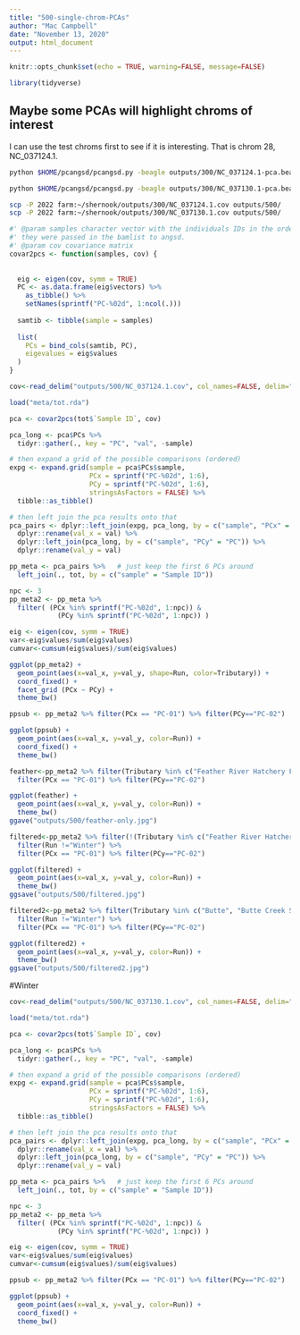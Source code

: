 ```yaml
---
title: "500-single-chrom-PCAs"
author: "Mac Campbell"
date: "November 13, 2020"
output: html_document
---
```


```r
knitr::opts_chunk$set(echo = TRUE, warning=FALSE, message=FALSE)
```

```r
library(tidyverse)
```

## Maybe some PCAs will highlight chroms of interest
I can use the test chroms first to see if it is interesting. That is chrom 28, NC_037124.1.     

```sh
python $HOME/pcangsd/pcangsd.py -beagle outputs/300/NC_037124.1-pca.beagle.gz -o outputs/300/NC_037124.1 -threads 10

python $HOME/pcangsd/pcangsd.py -beagle outputs/300/NC_037130.1-pca.beagle.gz -o outputs/300/NC_037130.1 -threads 10
```
```sh
scp -P 2022 farm:~/shernook/outputs/300/NC_037124.1.cov outputs/500/
scp -P 2022 farm:~/shernook/outputs/300/NC_037130.1.cov outputs/500/
```



```r
#' @param samples character vector with the individuals IDs in the order in which
#' they were passed in the bamlist to angsd.
#' @param cov covariance matrix
covar2pcs <- function(samples, cov) {
  
  
  eig <- eigen(cov, symm = TRUE)
  PC <- as.data.frame(eig$vectors) %>%
    as_tibble() %>%
    setNames(sprintf("PC-%02d", 1:ncol(.)))
  
  samtib <- tibble(sample = samples)
  
  list(
    PCs = bind_cols(samtib, PC),
    eigevalues = eig$values
  )
}

```

```r
cov<-read_delim("outputs/500/NC_037124.1.cov", col_names=FALSE, delim=" ") %>% as.matrix()

load("meta/tot.rda")

pca <- covar2pcs(tot$`Sample ID`, cov)

pca_long <- pca$PCs %>%
  tidyr::gather(., key = "PC", "val", -sample)

# then expand a grid of the possible comparisons (ordered)
expg <- expand.grid(sample = pca$PCs$sample,
                    PCx = sprintf("PC-%02d", 1:6),
                    PCy = sprintf("PC-%02d", 1:6),
                    stringsAsFactors = FALSE) %>%
  tibble::as_tibble()

# then left join the pca results onto that
pca_pairs <- dplyr::left_join(expg, pca_long, by = c("sample", "PCx" = "PC")) %>%
  dplyr::rename(val_x = val) %>%
  dplyr::left_join(pca_long, by = c("sample", "PCy" = "PC")) %>%
  dplyr::rename(val_y = val)

pp_meta <- pca_pairs %>%   # just keep the first 6 PCs around
  left_join(., tot, by = c("sample" = "Sample ID")) 

npc <- 3
pp_meta2 <- pp_meta %>%
  filter( (PCx %in% sprintf("PC-%02d", 1:npc)) & 
            (PCy %in% sprintf("PC-%02d", 1:npc)) )

eig <- eigen(cov, symm = TRUE)
var<-eig$values/sum(eig$values)
cumvar<-cumsum(eig$values)/sum(eig$values)

```

```r
ggplot(pp_meta2) +
  geom_point(aes(x=val_x, y=val_y, shape=Run, color=Tributary)) +
  coord_fixed() +
  facet_grid (PCx ~ PCy) +
  theme_bw()
```

```r
ppsub <- pp_meta2 %>% filter(PCx == "PC-01") %>% filter(PCy=="PC-02")

ggplot(ppsub) +
  geom_point(aes(x=val_x, y=val_y, color=Run)) +
  coord_fixed() +
  theme_bw()
```

```r
feather<-pp_meta2 %>% filter(Tributary %in% c("Feather River Hatchery Fall","Feather River Hatchery Spring")) %>% 
  filter(PCx == "PC-01") %>% filter(PCy=="PC-02")

ggplot(feather) +
  geom_point(aes(x=val_x, y=val_y, color=Run)) +
  theme_bw()
ggave("outputs/500/feather-only.jpg")
```

```r
filtered<-pp_meta2 %>% filter(!(Tributary %in% c("Feather River Hatchery Fall","Feather River Hatchery Spring"))) %>% 
  filter(Run !="Winter") %>%
  filter(PCx == "PC-01") %>% filter(PCy=="PC-02")

ggplot(filtered) +
  geom_point(aes(x=val_x, y=val_y, color=Run)) +
  theme_bw()
ggsave("outputs/500/filtered.jpg")
```

```r
filtered2<-pp_meta2 %>% filter(Tributary %in% c("Butte", "Butte Creek Spring","Deer","Mill")) %>% 
  filter(Run !="Winter") %>%
  filter(PCx == "PC-01") %>% filter(PCy=="PC-02")

ggplot(filtered2) +
  geom_point(aes(x=val_x, y=val_y, color=Run)) +
  theme_bw()
ggsave("outputs/500/filtered2.jpg")
```
#Winter
```r
cov<-read_delim("outputs/500/NC_037130.1.cov", col_names=FALSE, delim=" ") %>% as.matrix()

load("meta/tot.rda")

pca <- covar2pcs(tot$`Sample ID`, cov)

pca_long <- pca$PCs %>%
  tidyr::gather(., key = "PC", "val", -sample)

# then expand a grid of the possible comparisons (ordered)
expg <- expand.grid(sample = pca$PCs$sample,
                    PCx = sprintf("PC-%02d", 1:6),
                    PCy = sprintf("PC-%02d", 1:6),
                    stringsAsFactors = FALSE) %>%
  tibble::as_tibble()

# then left join the pca results onto that
pca_pairs <- dplyr::left_join(expg, pca_long, by = c("sample", "PCx" = "PC")) %>%
  dplyr::rename(val_x = val) %>%
  dplyr::left_join(pca_long, by = c("sample", "PCy" = "PC")) %>%
  dplyr::rename(val_y = val)

pp_meta <- pca_pairs %>%   # just keep the first 6 PCs around
  left_join(., tot, by = c("sample" = "Sample ID")) 

npc <- 3
pp_meta2 <- pp_meta %>%
  filter( (PCx %in% sprintf("PC-%02d", 1:npc)) & 
            (PCy %in% sprintf("PC-%02d", 1:npc)) )

eig <- eigen(cov, symm = TRUE)
var<-eig$values/sum(eig$values)
cumvar<-cumsum(eig$values)/sum(eig$values)

ppsub <- pp_meta2 %>% filter(PCx == "PC-01") %>% filter(PCy=="PC-02")

ggplot(ppsub) +
  geom_point(aes(x=val_x, y=val_y, color=Run)) +
  coord_fixed() +
  theme_bw()
```
